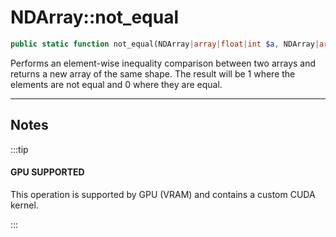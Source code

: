# NDArray::not_equal

```php
public static function not_equal(NDArray|array|float|int $a, NDArray|array|float|int $b): NDArray;
```
Performs an element-wise inequality comparison between two arrays and returns a new array of the same shape.
The result will be 1 where the elements are not equal and 0 where they are equal.

---

## Notes

:::tip

#### GPU SUPPORTED
This operation is supported by GPU (VRAM) and contains a custom CUDA kernel.

:::